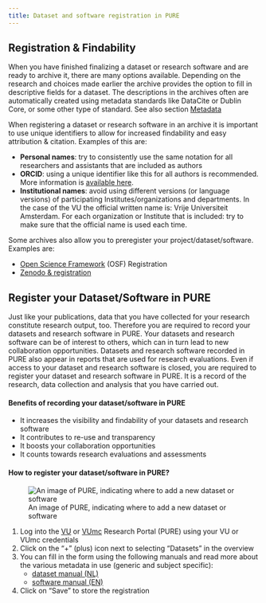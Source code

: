 ```yaml
---
title: Dataset and software registration in PURE
---
```


## Registration & Findability

When you have finished finalizing a dataset or research software and are ready to archive it, there are many options available. Depending on the research and choices made earlier the archive provides the option to fill in descriptive fields for a dataset. The descriptions in the archives often are automatically created using metadata standards like DataCite or Dublin Core, or some other type of standard. See also section [Metadata](../topics/metadata.qmd)

When registering a dataset or research software in an archive it is important to use unique identifiers to allow for increased findability and easy attribution & citation. Examples of this are:

* **Personal names**: try to consistently use the same notation for all researchers and assistants that are included as authors
* **ORCID**: using a unique identifier like this for all authors is recommended. More information is [available here](https://libguides.vu.nl/orcid).
* **Institutional names**: avoid using different versions (or language versions) of participating Institutes/organizations and departments. In the case of the VU the official written name is: Vrije Universiteit Amsterdam. For each organization or Institute that is included: try to make sure that the official name is used each time.

Some archives also allow you to preregister your project/dataset/software. Examples are:

* [Open Science Framework](https://help.osf.io/hc/en-us/sections/360003624093-Create-Registrations) (OSF) Registration
* [Zenodo & registration](https://zenodo.org/deposit)

## Register your Dataset/Software in PURE

Just like your publications, data that you have collected for your research constitute research output, too. Therefore you are required to record your datasets and research software in PURE. Your datasets and research software can be of interest to others, which can in turn lead to new collaboration opportunities. Datasets and research software recorded in PURE also appear in reports that are used for research evaluations. Even if access to your dataset and research software is closed, you are required to register your dataset and research software in PURE. It is a record of the research, data collection and analysis that you have carried out.

#### Benefits of recording your dataset/software in PURE

* It increases the visibility and findability of your datasets and research software
* It contributes to re-use and transparency
* It boosts your collaboration opportunities
* It counts towards research evaluations and assessments

#### How to register your dataset/software in PURE?

![An image of PURE, indicating where to add a new dataset or software](../public/PURE-AddDataset.png)

1. Log into the [VU](https://research.vu.nl/admin/workspace.xhtml) or [VUmc](https://research.vumc.nl/admin/workspace.xhtml) Research Portal (PURE) using your VU or VUmc credentials
2. Click on the "+" (plus) icon next to selecting “Datasets” in the overview
3. You can fill in the form using the following manuals and read more about the various metadata in use (generic and subject specific):
    *  [dataset manual (NL)](../public/Registreer_Datasets_in_Pure.pdf)
    *  [software manual (EN)](../public/Register_Software_in_Pure.pdf)
4. Click on "Save" to store the registration
